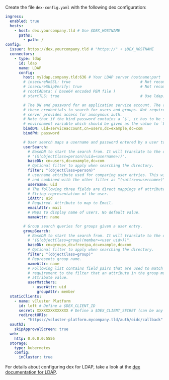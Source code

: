 Create the file `dex-config.yaml` with the following dex configuration:

```yaml {4,6,12,23-24,26-42,44-58,61-64}
ingress:
  enabled: true
  hosts:
    - host: dex.yourcompany.tld # Use $DEX_HOSTNAME
      paths:
        - path: /
config:
  issuer: https://dex.yourcompany.tld # "https://" + $DEX_HOSTNAME
  connectors:
    - type: ldap
      id: ldap
      name: LDAP
      config:
        host: myldap.company.tld:636 # Your LDAP server hostname:port
        # insecureNoSSL: true                               # Not recommended but required if not using TLS (port 389)
        # insecureSkipVerify: true                          # Not recommended but required for self-signed certificates
        # rootCAData: ( base64 encoded PEM file )
        # startTLS: true                                    # Use ldap:// instead of ldaps:// protocol

        # The DN and password for an application service account. The connector uses
        # these credentials to search for users and groups. Not required if the LDAP
        # server provides access for anonymous auth.
        # Note that if the bind password contains a `$`, it has to be saved in an
        # environment variable which should be given as the value to `bindPW`.
        bindDN: uid=serviceaccount,cn=users,dc=example,dc=com
        bindPW: password

        # User search maps a username and password entered by a user to a LDAP entry.
        userSearch:
          # BaseDN to start the search from. It will translate to the query
          # "(&(objectClass=person)(uid=<username>))".
          baseDN: cn=users,dc=example,dc=com
          # Optional filter to apply when searching the directory.
          filter: "(objectClass=person)"
          # username attribute used for comparing user entries. This will be translated
          # and combined with the other filter as "(<attr>=<username>)".
          username: uid
          # The following three fields are direct mappings of attributes on the user entry.
          # String representation of the user.
          idAttr: uid
          # Required. Attribute to map to Email.
          emailAttr: mail
          # Maps to display name of users. No default value.
          nameAttr: name

        # Group search queries for groups given a user entry.
        groupSearch:
          # BaseDN to start the search from. It will translate to the query
          # "(&(objectClass=group)(member=<user uid>))".
          baseDN: cn=groups,dc=freeipa,dc=example,dc=com
          # Optional filter to apply when searching the directory.
          filter: "(objectClass=group)"
          # Represents group name.
          nameAttr: name
          # Following list contains field pairs that are used to match a user to a group. It adds an additional
          # requirement to the filter that an attribute in the group must match the user's
          # attribute value.
          userMatchers:
            - userAttr: uid
              groupAttr: member
  staticClients:
    - name: vCluster Platform
      id: loft # Define a $DEX_CLIENT_ID
      secret: XXXXXXXXXXXXXX # Define a $DEX_CLIENT_SECRET (can be any secret key)
      redirectURIs:
        - "https://vcluster-platform.mycompany.tld/auth/oidc/callback" # vCluster Platform URL + /auth/oidc/callback
  oauth2:
    skipApprovalScreen: true
  web:
    http: 0.0.0.0:5556
  storage:
    type: kubernetes
    config:
      inCluster: true
```

For details about configuring dex for LDAP, take a look at the [dex documentation for LDAP](https://dexidp.io/docs/connectors/ldap/).
